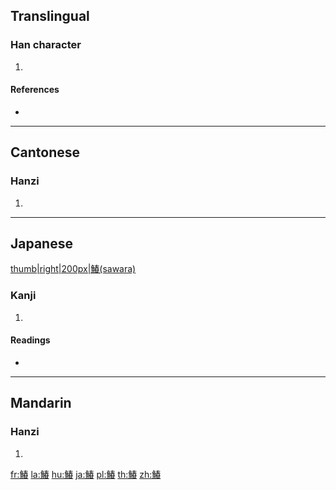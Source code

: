 {{character info/new}}
==Translingual==

===Han character===
{{Han char|rn=195|rad=魚|as=09|sn=20|four=25363|canj=NFQKA}}

# {{defn|Han|sort=魚09}}

====References====
* {{Han ref|kx=1474.190|dkj=46317|dj=2006.130|hdz=74699.160|uh=9C06|ud=39942|bh=F573|bd=62835}}

----

==Cantonese==

===Hanzi===
{{yue-hanzi|jyut=|y=cheun1}}

# {{defn|lang=yue|sort=魚09}}

----

==Japanese==
[[file:Scnip u0.gif|thumb|right|200px|鰆(sawara)]]

===Kanji===
{{ja-kanji|grade=|rs=魚09}}

# {{defn|lang=ja|sort=魚09}}

====Readings====
* {{ja-readings|on=[[しゅん]] (shun)|kun=[[さわら]] (sawara)}}

----

==Mandarin==

===Hanzi===
{{cmn-hanzi|pin=[[qūn]] ([[qun1]])|wg=ch'ün<sup>1</sup>}}

# {{defn|lang=cmn|sort=魚09}}

[[fr:鰆]]
[[la:鰆]]
[[hu:鰆]]
[[ja:鰆]]
[[pl:鰆]]
[[th:鰆]]
[[zh:鰆]]